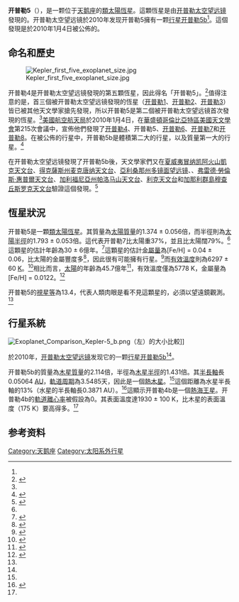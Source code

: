 {{Starbox begin 
| name = 开普勒5
}} 
{{Starbox image 
| image = 
| caption =
}} 
{{Starbox observe 
| epoch = [[J2000.0|J2000.0]]
| constell = [[天鹅座|天鹅座]]
| ra = {{RA|19|57|37.7}}
| dec = {{DEC|+44|2|6.2}}
| appmag_v = 13.9
}} 
{{Starbox character
| class = 
| r-i = ?
| v-r = ?
| b-v = ?
| u-b = ?
| variable = 
}} 
{{Starbox astrometry 
| radial_v = 
| prop_mo_ra = 
| prop_mo_dec = 
| parallax = 
| p_error = 
| dist_ly = 
| dist_pc =
| absmag_v =
}}  
{{Starbox detail 
| age = 
| metal = 
| mass = 1.347
| radius = 1.793
| gravity =
| rotation = 
| luminosity = 
| temperature = 6297
}} 
{{Starbox catalog 
| names = KIC 8191672
}} 
{{Starbox end}}

'''开普勒5'''（{{lang en|'''Kepler-5'''}}），是一颗位于[[天鹅座|天鹅座]]的[[類太陽恆星|類太陽恆星]]。這顆恆星是由[[开普勒太空望远镜|开普勒太空望远镜]]發現的。开普勒太空望远镜於2010年发现开普勒5擁有一颗[[太阳系外行星|行星]][[开普勒5b|开普勒5b]]<ref name="datatable"/>。這個發現是於2010年1月4日被公佈的。

==命名和歷史==
[[File:Kepler_first_five_exoplanet_size.jpg|thumb]]

开普勒4是开普勒太空望远镜發現的第五顆恆星，因此得名「开普勒5」。<ref>{{cite web |url=http://kepler.nasa.gov/Mission/QuickGuide/ |title=Kepler: About the Mission |author= |date=2011 |work=Kepler Mission |publisher=NASA |accessdate=26 February 2011 |archive-url=https://www.webcitation.org/67VwWtmA1?url=http://kepler.nasa.gov/Mission/QuickGuide/ |archive-date=2012-05-08 |dead-url=yes }}</ref>值得注意的是，首三個被开普勒太空望远镜發現的恆星（[[GSC_03549-02811|开普勒1]]、[[HAT-P-7|开普勒2]]、[[开普勒3|开普勒3]]）皆已被其他天文學家搶先發現，所以开普勒5是第二個被开普勒太空望远镜首次發現的恆星。<ref name="datatable"/>[[美國航空航天局|美國航空航天局]]於2010年1月4日，在[[華盛頓哥倫比亞特區|華盛頓哥倫比亞特區]][[美國天文學會|美國天文學會]]第215次會議中，宣佈他們發現了[[开普勒4|开普勒4]]、开普勒5、[[开普勒6|开普勒6]]、[[开普勒7|开普勒7]]和[[开普勒8|开普勒8]]。在被公佈的行星中，开普勒5b是體積第二大的行星，以及質量第一大的行星。<ref>{{cite web |url=http://cs.astronomy.com/asycs/blogs/astronomy/archive/2010/01/05/215th-aas-meeting-update-kepler-discoveries-the-talk-of-the-town.aspx |title=215th AAS meeting update: Kepler discoveries the talk of the town |author=Rich Talcott |date=5 January 2010 |work=Astronomy.com |publisher=''[[Astronomy_(magazine)|Astronomy]]'' magazine |accessdate=26 February 2011 |archive-date=2011-07-18 |archive-url=https://web.archive.org/web/20110718093334/http://cs.astronomy.com/asycs/blogs/astronomy/archive/2010/01/05/215th-aas-meeting-update-kepler-discoveries-the-talk-of-the-town.aspx |dead-url=no }}</ref>

在开普勒太空望远镜發現了开普勒5b後，天文學家們又在[[夏威夷|夏威夷]][[冒纳凯阿火山|冒纳凯阿火山]][[凱克天文台|凱克天文台]]、[[得克薩斯州|得克薩斯州]][[麦克唐纳天文台|麦克唐纳天文台]]、[[亞利桑那州|亞利桑那州]][[多镜面望远镜|多镜面望远镜]]、{{link-en|WIYN天文台|WIYN Observatory}}、[[弗雷德·勞倫斯·惠普爾天文台|弗雷德·勞倫斯·惠普爾天文台]]、[[加利福尼亞州|加利福尼亞州]][[帕洛马山天文台|帕洛马山天文台]]、[[利克天文台|利克天文台]]和[[加那利群島|加那利群島]][[穆查丘斯罗克天文台|穆查丘斯罗克天文台]]驗證這個發現。<ref>{{cite web |url=http://www.nasa.gov/mission_pages/kepler/news/kepler-5-exoplanets.html |title=NASA's Kepler Space Telescope Discovers its FIrst Five Exoplanets |author= |date=4 January 2010 |work= |publisher=[[NASA|NASA]] |accessdate=26 February 2011 |archive-date=2012-04-15 |archive-url=https://www.webcitation.org/66wzcVpYl?url=http://www.nasa.gov/mission_pages/kepler/news/kepler-5-exoplanets.html |dead-url=no }}</ref>

==恆星狀況==
开普勒5是一顆[[類太陽恆星|類太陽恆星]]。其質量為[[太陽質量|太陽質量]]的1.374 ± 0.056倍，而半徑則為[[太陽|太陽半徑]]的1.793 ± 0.053倍。這代表开普勒7比太陽重37%，並且比太陽闊79%。<ref name="EPE"/>這顆星的估計年齡為30 ± 6億年。<ref>{{Cite web |url=http://kepler.nasa.gov/Mission/discoveries/kepler5b/ |title=Kepler-5b - NASA |access-date=2013-12-08 |archive-url=https://web.archive.org/web/20100527185028/http://kepler.nasa.gov/Mission/discoveries/kepler5b/ |archive-date=2010-05-27 |dead-url=yes }}</ref>這顆星的估計[[金屬量|金屬量]]為[Fe/H] = 0.04 ± 0.06，比太陽的金屬豐度多<ref name=EPE>{{cite web |url=http://exoplanet.eu/star.php?st=Kepler-5 |title=Notes for star Kepler-5 |author= |date=2010 |work= |publisher=[[Extrasolar_Planets_Encyclopaedia|Extrasolar Planets Encyclopaedia]] |accessdate=26 February 2011 |deadurl=yes |archiveurl=https://web.archive.org/web/20110121155432/http://exoplanet.eu/star.php?st=Kepler-5 |archivedate=2011年1月21日 }}</ref>，因此很有可能擁有行星。<ref>{{cite web |url=http://www.spacedaily.com/news/extrasolar-04zl.html |title=Extrasolar Planets: A Matter of Metallicity |author=Henry Bortman |date=12 October 2004 |work= |publisher=Space Daily |accessdate=26 February 2011 |archive-date=2021-02-13 |archive-url=https://web.archive.org/web/20210213221233/https://www.spacedaily.com/news/extrasolar-04zl.html }}</ref>而[[有效溫度|有效溫度]]則為6297 ± 60 [[開氏溫標|K]]。<ref>{{cite web |url=http://nssdc.gsfc.nasa.gov/planetary/factsheet/sunfact.html |title=Sun Fact Sheet |author=David Williams |date=1 September 2004 |work=[[Goddard_Space_Flight_Center|Goddard Space Flight Center]] |publisher=[[NASA|NASA]] |accessdate=26 February 2011 |archive-date=2010-07-15 |archive-url=https://web.archive.org/web/20100715200549/http://nssdc.gsfc.nasa.gov/planetary/factsheet/sunfact.html |dead-url=no }}</ref>相比而言，[[太陽|太陽]]的年齡為45.7億年<ref>{{cite web |url=http://www.universetoday.com/18237/how-old-is-the-sun/ |title=How Old is the Sun? |author=Fraser Cain |date=16 September 2008 |work= |publisher=Universe Today |accessdate=25 February 2011 |archive-date=2010-08-18 |archive-url=https://web.archive.org/web/20100818191941/http://www.universetoday.com/18237/how-old-is-the-sun/ |dead-url=no }}</ref>，有效溫度僅為5778 K，金屬量為[Fe/H] = 0.0122。<ref>
{{cite journal
 |last=Asplund|first=M.
 |coauthors=N. Grevesse and A. J. Sauval
 |year=2006
 |title=The new solar abundances - Part I: the observations
 |journal=Communications in Asteroseismology
 |volume=147 |pages=76–79
 |bibcode=2006CoAst.147...76A
 |doi=10.1553/cia147s76
}}</ref>

开普勒5的[[視星等|視星等]]為13.4，代表人類肉眼是看不見這顆星的，必須以望遠鏡觀測。<ref name="datatable"/>

== 行星系統 ==
[[File:Exoplanet_Comparison_Kepler-5_b.png|thumb]]（左）的大小比較]]

於2010年，[[开普勒太空望远镜|开普勒太空望远镜]]发现它的一颗[[太阳系外行星|行星]][[开普勒5b|开普勒5b]]<ref name="datatable"/>。

开普勒5b的質量為[[木星質量|木星質量]]的2.114倍，半徑為[[木星|木星半徑]]的1.431倍。其[[半長軸|半長軸]]長0.05064 [[天文單位|AU]]，[[軌道周期|軌道周期]]為3.5485天，因此是一個[[熱木星|熱木星]]。<ref name="datatable"/>這個距離為水星半長軸的13%（水星的半長軸長0.3871 AU）。<ref>{{cite web |url=http://nssdc.gsfc.nasa.gov/planetary/factsheet/mercuryfact.html |title=Mercury Fact Sheet |author=David Williams |date=17 November 2010 |work=[[Goddard_Space_Flight_Center|Goddard Space Flight Center]] |publisher=[[NASA|NASA]] |accessdate=26 February 2011 |archive-date=2014-03-28 |archive-url=https://web.archive.org/web/20140328023718/http://nssdc.gsfc.nasa.gov/planetary/factsheet/mercuryfact.html |dead-url=no }}</ref>這顯示开普勒4b是一個[[熱海王星|熱海王星]]。开普勒4b的[[軌道離心率|軌道離心率]]被假設為0。其表面溫度達1930 ± 100 K，比木星的表面溫度（175 K）要高得多。<ref name="datatable"/>

{{OrbitboxPlanet begin|table_ref=<ref name="datatable"/>}}
{{OrbitboxPlanet
| exoplanet = [[开普勒5b|b]]
| mass = 2.114
| period = 3.5485
| semimajor = 0.05064
| eccentricity = 0
| radius = 1.431
}}
{{Orbitbox end}}

==参考资料==
{{reflist|refs=

<ref name="datatable">{{cite web |url=http://kepler.nasa.gov/Mission/discoveries/ |title=Summary Table of Kepler Discoveries |date=2010-08-27 |work= |publisher=NASA |accessdate=2010-10-16 |archive-date=2017-04-01 |archive-url=https://web.archive.org/web/20170401080610/https://kepler.nasa.gov/MIssion/discoveries/ |dead-url=yes }}</ref>

}}

{{Sky|19|57|37.7|+|44|2|6.2}}

[[Category:天鹅座|Category:天鹅座]]
[[Category:太阳系外行星|Category:太阳系外行星]]